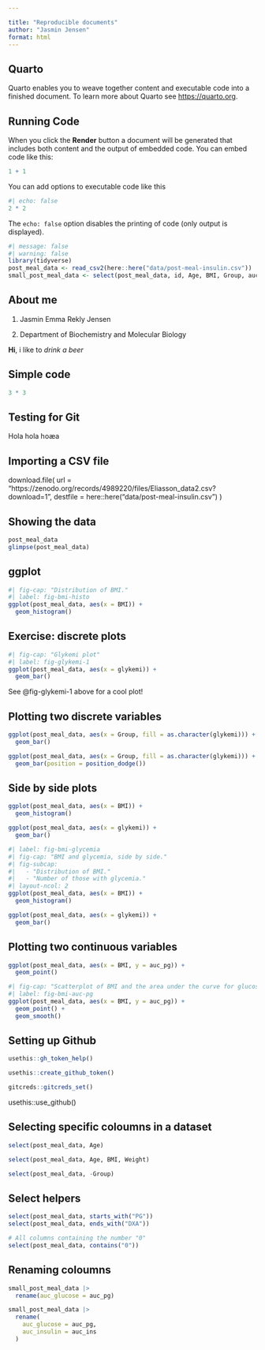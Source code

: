 ```yaml
---

title: "Reproducible documents"
author: "Jasmin Jensen"
format: html
---
```



## Quarto

Quarto enables you to weave together content and executable code into a finished document. To learn more about Quarto see <https://quarto.org>.

## Running Code

When you click the **Render** button a document will be generated that includes both content and the output of embedded code. You can embed code like this:

```r
1 + 1
```

You can add options to executable code like this 

```r
#| echo: false
2 * 2
```

The `echo: false` option disables the printing of code (only output is displayed).

```r
#| message: false
#| warning: false
library(tidyverse)
post_meal_data <- read_csv2(here::here("data/post-meal-insulin.csv"))
small_post_meal_data <- select(post_meal_data, id, Age, BMI, Group, auc_pg, auc_ins, glykemi)
```

## About me 

1. Jasmin Emma Rekly Jensen 

2. Department of Biochemistry and Molecular Biology 

**Hi**, i like to *drink a beer* 

## Simple code 
```r
3 * 3
```

## Testing for Git 
Hola hola hoæa 

## Importing a CSV file 
download.file(
  url = "https://zenodo.org/records/4989220/files/Eliasson_data2.csv?download=1",
  destfile = here::here("data/post-meal-insulin.csv")
)

## Showing the data
```r
post_meal_data
glimpse(post_meal_data)
```



## ggplot 
```r
#| fig-cap: "Distribution of BMI."
#| label: fig-bmi-histo
ggplot(post_meal_data, aes(x = BMI)) +
  geom_histogram()
```

## Exercise: discrete plots 
```r
#| fig-cap: "Glykemi plot"
#| label: fig-glykemi-1
ggplot(post_meal_data, aes(x = glykemi)) +
  geom_bar()
```

See @fig-glykemi-1 above for a cool plot!

## Plotting two discrete variables 
```r
ggplot(post_meal_data, aes(x = Group, fill = as.character(glykemi))) +
  geom_bar()
```
```r
ggplot(post_meal_data, aes(x = Group, fill = as.character(glykemi))) +
  geom_bar(position = position_dodge())
```



## Side by side plots 
```r
ggplot(post_meal_data, aes(x = BMI)) +
  geom_histogram()
```
```r
ggplot(post_meal_data, aes(x = glykemi)) +
  geom_bar()
```
```r
#| label: fig-bmi-glycemia
#| fig-cap: "BMI and glycemia, side by side."
#| fig-subcap:
#|   - "Distribution of BMI."
#|   - "Number of those with glycemia."
#| layout-ncol: 2
ggplot(post_meal_data, aes(x = BMI)) +
  geom_histogram()

ggplot(post_meal_data, aes(x = glykemi)) +
  geom_bar()
```


## Plotting two continuous variables 
```r
ggplot(post_meal_data, aes(x = BMI, y = auc_pg)) +
  geom_point()
```

```r
#| fig-cap: "Scatterplot of BMI and the area under the curve for glucose."
#| label: fig-bmi-auc-pg
ggplot(post_meal_data, aes(x = BMI, y = auc_pg)) +
  geom_point() +
  geom_smooth()
```




## Setting up Github
```r
usethis::gh_token_help()
```
```r
usethis::create_github_token()
```
```r
gitcreds::gitcreds_set()
```

usethis::use_github()


## Selecting specific coloumns in a dataset 
```r
select(post_meal_data, Age)

select(post_meal_data, Age, BMI, Weight)

select(post_meal_data, -Group)
```


## Select helpers 
```r
select(post_meal_data, starts_with("PG"))
select(post_meal_data, ends_with("DXA"))

# All columns containing the number "0"
select(post_meal_data, contains("0"))
```


## Renaming coloumns 
```r
small_post_meal_data |>
  rename(auc_glucose = auc_pg)

small_post_meal_data |>
  rename(
    auc_glucose = auc_pg,
    auc_insulin = auc_ins
  )
```

